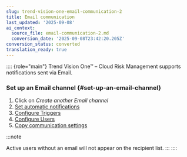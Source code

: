 ```yaml
---
slug: trend-vision-one-email-communication-2
title: Email communication
last_updated: '2025-09-08'
ai_context:
  source_file: email-communication-2.md
  conversion_date: '2025-09-08T23:42:20.205Z'
conversion_status: converted
translation_ready: true
---
```


:::: {role="main"}
Trend Vision One™ – Cloud Risk Management supports notifications sent via Email.

### Set up an Email channel {#set-up-an-email-channel}

1.  Click on *Create another Email channel*
2.  [Set automatic notifications](toggle-automatic-notifications.mdx)
3.  [Configure Triggers](communication-triggers.mdx)
4.  [Configure Users](communication-recipients.mdx)
5.  [Copy communication settings](copy-communication-settings.mdx)

:::note

Active users without an email will not appear on the recipient list.
:::
::::
